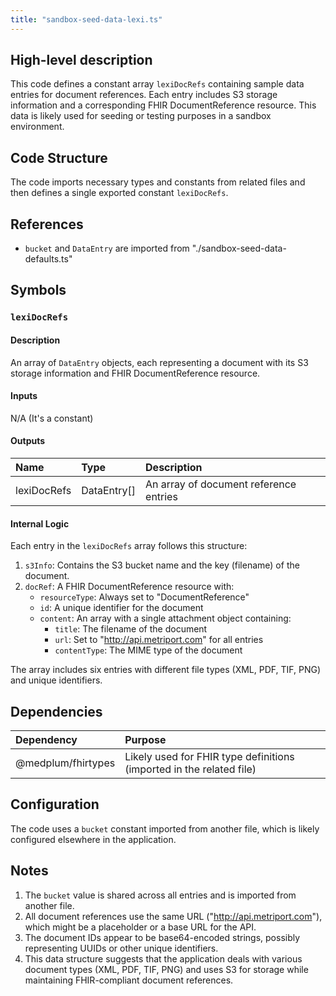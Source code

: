 ```yaml
---
title: "sandbox-seed-data-lexi.ts"
---
```


## High-level description
This code defines a constant array `lexiDocRefs` containing sample data entries for document references. Each entry includes S3 storage information and a corresponding FHIR DocumentReference resource. This data is likely used for seeding or testing purposes in a sandbox environment.

## Code Structure
The code imports necessary types and constants from related files and then defines a single exported constant `lexiDocRefs`.

## References
- `bucket` and `DataEntry` are imported from "./sandbox-seed-data-defaults.ts"

## Symbols

### `lexiDocRefs`
#### Description
An array of `DataEntry` objects, each representing a document with its S3 storage information and FHIR DocumentReference resource.

#### Inputs
N/A (It's a constant)

#### Outputs
| Name | Type | Description |
|:-----|:-----|:------------|
| lexiDocRefs | DataEntry[] | An array of document reference entries |

#### Internal Logic
Each entry in the `lexiDocRefs` array follows this structure:
1. `s3Info`: Contains the S3 bucket name and the key (filename) of the document.
2. `docRef`: A FHIR DocumentReference resource with:
   - `resourceType`: Always set to "DocumentReference"
   - `id`: A unique identifier for the document
   - `content`: An array with a single attachment object containing:
     - `title`: The filename of the document
     - `url`: Set to "http://api.metriport.com" for all entries
     - `contentType`: The MIME type of the document

The array includes six entries with different file types (XML, PDF, TIF, PNG) and unique identifiers.

## Dependencies
| Dependency | Purpose |
|:-----------|:--------|
| @medplum/fhirtypes | Likely used for FHIR type definitions (imported in the related file) |

## Configuration
The code uses a `bucket` constant imported from another file, which is likely configured elsewhere in the application.

## Notes
1. The `bucket` value is shared across all entries and is imported from another file.
2. All document references use the same URL ("http://api.metriport.com"), which might be a placeholder or a base URL for the API.
3. The document IDs appear to be base64-encoded strings, possibly representing UUIDs or other unique identifiers.
4. This data structure suggests that the application deals with various document types (XML, PDF, TIF, PNG) and uses S3 for storage while maintaining FHIR-compliant document references.